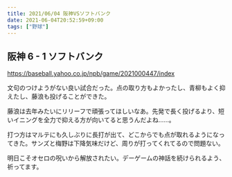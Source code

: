 ```yaml
---
title: 2021/06/04 阪神VSソフトバンク
date: 2021-06-04T20:52:59+09:00
tags: ["野球"]
---
```


## 阪神 6 - 1 ソフトバンク

https://baseball.yahoo.co.jp/npb/game/2021000447/index

文句のつけようがない良い試合だった。点の取り方もよかったし、青柳もよく抑えたし、藤浪も投げることができた。

藤浪は去年みたいにリリーフで頑張ってほしいなあ。先発で長く投げるより、短いイニングを全力で抑える方が向いてると思うんだよね……。

打つ方はマルテにも久しぶりに長打が出て、どこからでも点が取れるようになってきた。サンズと梅野は下降気味だけど、周りが打ってくれてるので問題ない。

明日こそオセロの呪いから解放されたい。デーゲームの神話を続けられるよう、祈ってます。